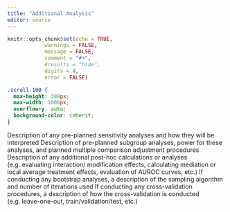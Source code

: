 ```yaml
---
title: "Additional Analysis"
editor: source
---
```


```r
knitr::opts_chunk$set(echo = TRUE,
            warnings = FALSE,
            message = FALSE,
            comment = "#>",
            #results = "hide",
            digits = 4,
            error = FALSE)

```

```css
.scroll-100 {
  max-height: 300px;
  max-width: 1000px;
  overflow-y: auto;
  background-color: inherit;
}
```


Description of any pre-planned sensitivity analyses and how they will be interpreted
Description of pre-planned subgroup analyses, power for these analyses, and planned multiple
comparison adjustment procedures
Description of any additional post-hoc calculations or analyses (e.g. evaluating interaction/
modification effects, calculating mediation or local average treatment effects, evaluation of
AUROC curves, etc.)
If conducting any bootstrap analyses, a description of the sampling algorithm and number of
iterations used
If conducting any cross-validation procedures, a description of how the cross-validation is
conducted (e.g. leave-one-out, train/validation/test, etc.)